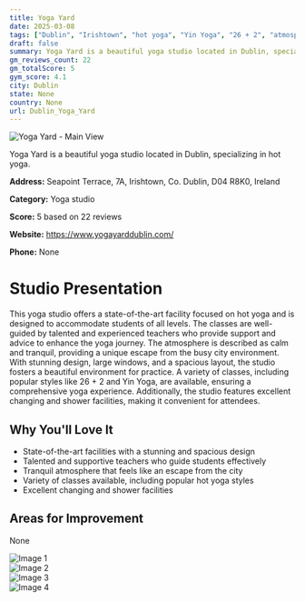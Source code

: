 ```yaml
---
title: Yoga Yard
date: 2025-03-08
tags: ["Dublin", "Irishtown", "hot yoga", "Yin Yoga", "26 + 2", "atmosphere", "size", "Dublin"]  
draft: false
summary: Yoga Yard is a beautiful yoga studio located in Dublin, specializing in hot yoga.
gm_reviews_count: 22
gm_totalScore: 5
gym_score: 4.1
city: Dublin
state: None
country: None
url: Dublin_Yoga_Yard
---
```


<div className="aspect-[16/9] relative my-8">
  <img 
    src="https://lh5.googleusercontent.com/p/AF1QipMbnerewE4wzPCF29A6AE4Yqzzq9PDjz8KWuDFi=w1920-h1080-k-no"
    alt="Yoga Yard - Main View"
    className="object-cover absolute inset-0 w-full h-full rounded-lg"
  />
</div>

Yoga Yard is a beautiful yoga studio located in Dublin, specializing in hot yoga.

**Address:** Seapoint Terrace, 7A, Irishtown, Co. Dublin, D04 R8K0, Ireland

**Category:** Yoga studio

**Score:** 5 based on 22 reviews

**Website:** https://www.yogayarddublin.com/

**Phone:** None

# Studio Presentation

This yoga studio offers a state-of-the-art facility focused on hot yoga and is designed to accommodate students of all levels. The classes are well-guided by talented and experienced teachers who provide support and advice to enhance the yoga journey. The atmosphere is described as calm and tranquil, providing a unique escape from the busy city environment. With stunning design, large windows, and a spacious layout, the studio fosters a beautiful environment for practice. A variety of classes, including popular styles like 26 + 2 and Yin Yoga, are available, ensuring a comprehensive yoga experience. Additionally, the studio features excellent changing and shower facilities, making it convenient for attendees.

## Why You'll Love It

- State-of-the-art facilities with a stunning and spacious design
- Talented and supportive teachers who guide students effectively
- Tranquil atmosphere that feels like an escape from the city
- Variety of classes available, including popular hot yoga styles
- Excellent changing and shower facilities

## Areas for Improvement

None

<div className="grid grid-cols-1 xl:grid-cols-2 gap-4 my-8">
<div className="aspect-[4/3] relative"><img src="https://lh5.googleusercontent.com/p/AF1QipOC6_KrDni4A4virblaRsohatE_difgh14qI1Ov=w1920-h1080-k-no" alt="Image 1" className="object-cover absolute inset-0 w-full h-full rounded-lg" /></div>
<div className="aspect-[4/3] relative"><img src="https://lh5.googleusercontent.com/p/AF1QipN6ugOxyy4heX93YPruAvMBFhsdFJKBMQnsFFvD=w1920-h1080-k-no" alt="Image 2" className="object-cover absolute inset-0 w-full h-full rounded-lg" /></div>
<div className="aspect-[4/3] relative"><img src="https://lh5.googleusercontent.com/p/AF1QipMuwa6-vGdsK4lmD1W96LFuLZ9KAYpGzScRa8JC=w1920-h1080-k-no" alt="Image 3" className="object-cover absolute inset-0 w-full h-full rounded-lg" /></div>
<div className="aspect-[4/3] relative"><img src="https://lh5.googleusercontent.com/p/AF1QipNFufB4CcFp77F-qiwb6ePmZfirj7fM0JgR8j1w=w1920-h1080-k-no" alt="Image 4" className="object-cover absolute inset-0 w-full h-full rounded-lg" /></div>
</div>
